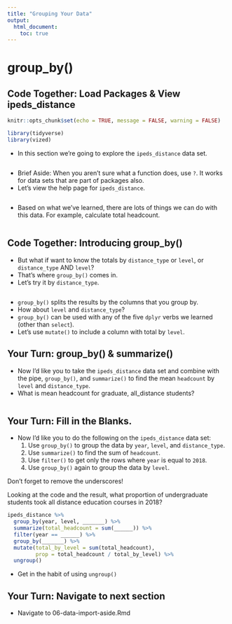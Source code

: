```yaml
---
title: "Grouping Your Data"
output:
  html_document:
    toc: true
---
```



# group_by()

## Code Together: Load Packages & View ipeds_distance

```r
knitr::opts_chunk$set(echo = TRUE, message = FALSE, warning = FALSE)

library(tidyverse)
library(vized)

```

- In this section we're going to explore the `ipeds_distance` data set.

```r


```

- Brief Aside: When you aren't sure what a function does, use `?`. It works for data sets that are part of packages also. 
- Let's view the help page for `ipeds_distance`.

```r



```

- Based on what we've learned, there are lots of things we can do with this data. For example, calculate total headcount.

```r

```

## Code Together: Introducing group_by()

- But what if want to know the totals by `distance_type` or `level`, or `distance_type` AND `level`?
- That's where `group_by()` comes in.
- Let's try it by `distance_type`.

```r

```

- `group_by()` splits the results by the columns that you group by.
- How about `level` and `distance_type`?
- `group_by()` can be used with any of the five `dplyr` verbs we learned (other than `select`).
- Let's use `mutate()` to include a column with total by `level`.

## Your Turn: group_by() & summarize()

- Now I'd like you to take the `ipeds_distance` data set and combine with the pipe, `group_by()`, and `summarize()` to find the mean `headcount` by `level` and `distance_type`.
- What is mean headcount for graduate, all_distance students?

```r

```

## Your Turn: Fill in the Blanks.

- Now I'd like you to do the following on the `ipeds_distance` data set:
    1. Use `group_by()` to group the data by `year`, `level`, and `distance_type`.
    2. Use `summarize()` to find the sum of `headcount`.
    3. Use `filter()` to get only the rows where `year` is equal to `2018`.
    4. Use `group_by()` again to group the data by `level`.

Don't forget to remove the underscores!

Looking at the code and the result, what proportion of undergraduate students took all distance education courses in 2018?

```r

ipeds_distance %>% 
  group_by(year, level, _______) %>% 
  summarize(total_headcount = sum(______)) %>% 
  filter(year == ______) %>% 
  group_by(_______) %>% 
  mutate(total_by_level = sum(total_headcount),
         prop = total_headcount / total_by_level) %>% 
  ungroup() 
```

- Get in the habit of using `ungroup()`

## Your Turn: Navigate to next section

- Navigate to 06-data-import-aside.Rmd